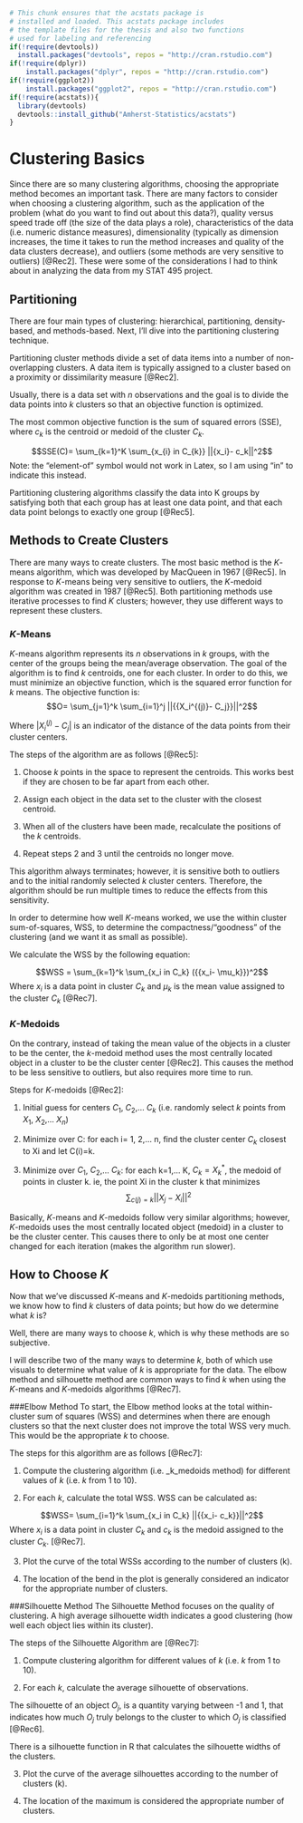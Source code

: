 <!--
The {#rmd-basics} text after the chapter declaration will allow us to link throughout the document back to the beginning of Chapter 1.  These labels will automatically be generated (if not specified) by changing the spaces to hyphens and capital letters to lowercase.  Look for the reference to this label at the beginning of Chapter 2.
-->

```r
# This chunk ensures that the acstats package is
# installed and loaded. This acstats package includes
# the template files for the thesis and also two functions
# used for labeling and referencing
if(!require(devtools))
  install.packages("devtools", repos = "http://cran.rstudio.com")
if(!require(dplyr))
    install.packages("dplyr", repos = "http://cran.rstudio.com")
if(!require(ggplot2))
    install.packages("ggplot2", repos = "http://cran.rstudio.com")
if(!require(acstats)){
  library(devtools)
  devtools::install_github("Amherst-Statistics/acstats")
}
```

# Clustering Basics {#rmd-basics}
Since there are so many clustering algorithms, choosing the appropriate method becomes an important task. There are many factors to consider when choosing a clustering algorithm, such as the application of the problem (what do you want to find out about this data?), quality versus speed trade off (the size of the data plays a role), characteristics of the data (i.e. numeric distance measures), dimensionality (typically as dimension increases, the time it takes to run the method increases and quality of the data clusters decrease), and outliers (some methods are very sensitive to outliers) [@Rec2]. These were some of the considerations I had to think about in analyzing the data from my STAT 495 project.

## Partitioning 
There are four main types of clustering: hierarchical, partitioning, density-based, and methods-based. Next, I'll dive into the partitioning clustering technique. 

Partitioning cluster methods divide a set of data items into a number of non-overlapping clusters. A data item is typically assigned to a cluster based on a proximity or dissimilarity measure [@Rec2]. 

Usually, there is a data set with $n$ observations and the goal is to divide the data points into $k$ clusters so that an objective function is optimized. 

The most common objective function is the sum of squared errors (SSE), where $c_k$ is the centroid or medoid of the cluster $C_k$.

$$SSE(C)= \sum_{k=1}^K \sum_{x_{i} in C_{k}} ||{x_i}- c_k||^2$$
Note: the "element-of" symbol would not work in Latex, so I am using "in" to indicate this instead.

Partitioning clustering algorithms classify the data into K groups by satisfying both that each group has at least one data point, and that each data point belongs to exactly one group [@Rec5]. 

## Methods to Create Clusters
There are many ways to create clusters. The most basic method is the $K$-means algorithm, which was developed by MacQueen in 1967 [@Rec5]. In response to $K$-means being very sensitive to outliers, the $K$-medoid algorithm was created in 1987 [@Rec5]. Both partitioning methods use iterative processes to find $K$ clusters; however, they use different ways to represent these clusters. 

### *K*-Means
$K$-means algorithm represents its $n$ observations in $k$ groups, with the center of the groups being the mean/average observation. The goal of the algorithm is to find *k* centroids, one for each cluster. In order to do this, we must minimize an objective function, which is the squared error function for $k$ means. The objective function is: 
$$O= \sum_{j=1}^k \sum_{i=1}^j ||{{X_i^{(j)}- C_j}}||^2$$

Where $|{{X_i^{(j)}- C_j}}|$ is an indicator of the distance of the data points from their cluster centers. 


The steps of the algorithm are as follows [@Rec5]:

1. Choose $k$ points in the space to represent the centroids. This works best if they are chosen to be far apart from each other.

2. Assign each object in the data set to the cluster with the closest centroid.

3. When all of the clusters have been made, recalculate the positions of the $k$ centroids. 

4. Repeat steps 2 and 3 until the centroids no longer move. 

This algorithm always terminates; however, it is sensitive both to outliers and to the initial randomly selected *k* cluster centers. Therefore, the algorithm should be run multiple times to reduce the effects from this sensitivity. 

In order to determine how well $K$-means worked, we use the within cluster sum-of-squares, WSS, to determine the compactness/"goodness" of the clustering (and we want it as small as possible).

We calculate the WSS by the following equation:

$$WSS = \sum_{k=1}^k \sum_{x_i in C_k} ({{x_i- \mu_k}})^2$$
Where $x_i$ is a data point in cluster $C_k$ and $\mu_k$ is the mean value assigned to the cluster $C_k$ [@Rec7].

### *K*-Medoids
On the contrary, instead of taking the mean value of the objects in a cluster to be the center, the $k$-medoid method uses the most centrally located object in a cluster to be the cluster center [@Rec2]. This causes the method to be less sensitive to outliers, but also requires more time to run. 


Steps for $K$-medoids [@Rec2]:

1. Initial guess for centers $C_1$, $C_2$,... $C_k$ (i.e. randomly select *k* points from $X_1$, $X_2$,... $X_n$)

2. Minimize over C: for each i= 1, 2,... n, find the cluster center $C_k$ closest to Xi and let C(i)=k. 

3. Minimize over $C_1$, $C_2$,... $C_k$: for each k=1,... K, $C_k = X_k^*$, the medoid of points in cluster k. ie, the point Xi in the cluster k that minimizes $$\sum  _{c(j)=k} ||{{X_j- X_i}}||^2$$

Basically, $K$-means and $K$-medoids follow very similar algorithms; however, $K$-medoids uses the most centrally located object (medoid) in a cluster to be the cluster center. This causes there to only be at most one center changed for each iteration (makes the algorithm run slower).

## How to Choose $K$
Now that we've discussed $K$-means and $K$-medoids partitioning methods, we know how to find $k$ clusters of data points; but how do we determine what $k$ is?

Well, there are many ways to choose $k$, which is why these methods are so subjective.

I will describe two of the many ways to determine $k$, both of which use visuals to determine what value of $k$ is appropriate for the data. The elbow method and silhouette method are common ways to find $k$ when using the $K$-means and $K$-medoids algorithms [@Rec7]. 

###Elbow Method
To start, the Elbow method looks at the total within-cluster sum of squares (WSS) and determines when there are enough clusters so that the next cluster does not improve the total WSS very much. This would be the appropriate $k$ to choose. 


The steps for this algorithm are as follows [@Rec7]:

1. Compute the clustering algorithm (i.e. _k_medoids method) for different values of $k$ (i.e. $k$ from 1 to 10).

2. For each $k$, calculate the total WSS.
WSS can be calculated as:

$$WSS= \sum_{i=1}^k \sum_{x_i in C_k} ||{{x_i- c_k}}||^2$$
Where $x_i$ is a data point in cluster $C_k$ and $c_k$ is the medoid assigned to the cluster $C_k$. [@Rec7]. 

3. Plot the curve of the total WSSs according to the number of clusters (k). 

4. The location of the bend in the plot is generally considered an indicator for the appropriate number of clusters. 

###Silhouette Method
The Silhouette Method focuses on the quality of clustering. A high average silhouette width indicates a good clustering (how well each object lies within its cluster). 


The steps of the Silhouette Algorithm are [@Rec7]:

1. Compute clustering algorithm for different values of *k* (i.e. *k* from 1 to 10). 

2. For each *k*, calculate the average silhouette of observations. 

The silhouette of an object $O_j$, is a quantity varying between -1 and 1, that indicates how much $O_j$ truly belongs to the cluster to which $O_j$ is classified [@Rec6].

There is a silhouette function in R that calculates the silhouette widths of the clusters.

3. Plot the curve of the average silhouettes according to the number of clusters (k). 

4. The location of the maximum is considered the appropriate number of clusters. 
